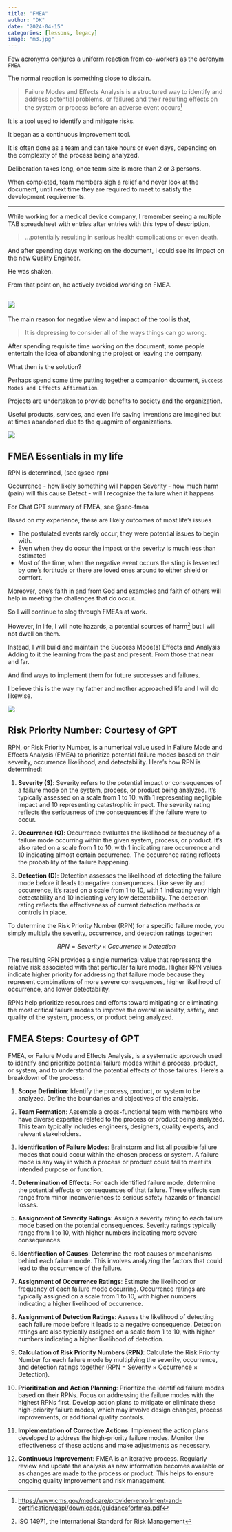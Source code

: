 ```yaml
---
title: "FMEA"
author: "DK"
date: "2024-04-15"
categories: [lessons, legacy]
image: "m3.jpg"
---
```


Few acronyms conjures a uniform reaction from co-workers as the acronym `FMEA`

The normal reaction is something close to disdain.

> Failure Modes and Effects Analysis is a structured way to identify and address potential problems, or failures and their resulting effects on the system or process before an adverse event occurs^[<https://www.cms.gov/medicare/provider-enrollment-and-certification/qapi/downloads/guidanceforfmea.pdf>]

It is a tool used to identify and mitigate risks.

It began as a continuous improvement tool.

It is often done as a team and can take hours or even days, depending on the complexity of the process being analyzed.

Deliberation takes long, once team size is more than 2 or 3 persons.

When completed, team members sigh a relief and never look at the document, until next time they are required to meet to satisfy the development requirements.

---

While working for a medical device company, I remember seeing a multiple TAB spreadsheet with entries after entries with this type of description,

> ...potentially resulting in serious health complications or even death.

And after spending days working on the document, I could see its impact on the new Quality Engineer.

He was shaken.

From that point on, he actively avoided working on FMEA.

![](m3.jpg)
---

The main reason for negative view and impact of the tool is that,

> It is depressing to consider all of the ways things can go wrong.

After spending requisite time working on the document, some people entertain the idea of abandoning the project or leaving the company.

What then is the solution?

Perhaps spend some time putting together a companion document, `Success Modes and Effects Affirmation`.

Projects are undertaken to provide benefits to society and the organization.

Useful products, services, and even life saving inventions are imagined but at times abandoned due to the quagmire of organizations.

![](m2.jpg)

## FMEA Essentials in my life

RPN is determined, (see @sec-rpn)

Occurrence - how likely something will happen
Severity - how much harm (pain) will this cause
Detect - will I recognize the failure when it happens

For Chat GPT summary of FMEA, see @sec-fmea

Based on my experience, these are likely outcomes of most life's issues

- The postulated events rarely occur, they were potential issues to begin with.
- Even when they do occur the impact or the severity is much less than estimated
- Most of the time, when the negative event occurs the sting is lessened by one's fortitude or there are loved ones around to either shield or comfort.

Moreover, one's faith in and from God and examples and faith of others will help in meeting the challenges that do occur.

So I will continue to slog through FMEAs at work.

However, in life, I will note hazards, a potential sources of harm^[ISO 14971, the International Standard for Risk Management] but I will not dwell on them.

Instead, I will build and maintain the Success Mode(s) Effects and Analysis
Adding to it the learning from the past and present.
From those that near and far.

And find ways to implement them for future successes and failures.

I believe this is the way my father and mother approached life and I will do likewise.

![](m1.jpg)

## Risk Priority Number: Courtesy of GPT {#sec-rpn}

RPN, or Risk Priority Number, is a numerical value used in Failure Mode and Effects Analysis (FMEA) to prioritize potential failure modes based on their severity, occurrence likelihood, and detectability. Here's how RPN is determined:

1.  **Severity (S)**: Severity refers to the potential impact or consequences of a failure mode on the system, process, or product being analyzed. It's typically assessed on a scale from 1 to 10, with 1 representing negligible impact and 10 representing catastrophic impact. The severity rating reflects the seriousness of the consequences if the failure were to occur.

2.  **Occurrence (O)**: Occurrence evaluates the likelihood or frequency of a failure mode occurring within the given system, process, or product. It's also rated on a scale from 1 to 10, with 1 indicating rare occurrence and 10 indicating almost certain occurrence. The occurrence rating reflects the probability of the failure happening.

3.  **Detection (D)**: Detection assesses the likelihood of detecting the failure mode before it leads to negative consequences. Like severity and occurrence, it's rated on a scale from 1 to 10, with 1 indicating very high detectability and 10 indicating very low detectability. The detection rating reflects the effectiveness of current detection methods or controls in place.

To determine the Risk Priority Number (RPN) for a specific failure mode, you simply multiply the severity, occurrence, and detection ratings together:

$$ RPN = Severity×Occurrence×Detection $$

The resulting RPN provides a single numerical value that represents the relative risk associated with that particular failure mode. Higher RPN values indicate higher priority for addressing that failure mode because they represent combinations of more severe consequences, higher likelihood of occurrence, and lower detectability.

RPNs help prioritize resources and efforts toward mitigating or eliminating the most critical failure modes to improve the overall reliability, safety, and quality of the system, process, or product being analyzed.

## FMEA Steps: Courtesy of GPT {#sec-fmea}

FMEA, or Failure Mode and Effects Analysis, is a systematic approach used to identify and prioritize potential failure modes within a process, product, or system, and to understand the potential effects of those failures. Here's a breakdown of the process:

1.  **Scope Definition**: Identify the process, product, or system to be analyzed. Define the boundaries and objectives of the analysis.

2.  **Team Formation**: Assemble a cross-functional team with members who have diverse expertise related to the process or product being analyzed. This team typically includes engineers, designers, quality experts, and relevant stakeholders.

3.  **Identification of Failure Modes**: Brainstorm and list all possible failure modes that could occur within the chosen process or system. A failure mode is any way in which a process or product could fail to meet its intended purpose or function.

4.  **Determination of Effects**: For each identified failure mode, determine the potential effects or consequences of that failure. These effects can range from minor inconveniences to serious safety hazards or financial losses.

5.  **Assignment of Severity Ratings**: Assign a severity rating to each failure mode based on the potential consequences. Severity ratings typically range from 1 to 10, with higher numbers indicating more severe consequences.

6.  **Identification of Causes**: Determine the root causes or mechanisms behind each failure mode. This involves analyzing the factors that could lead to the occurrence of the failure.

7.  **Assignment of Occurrence Ratings**: Estimate the likelihood or frequency of each failure mode occurring. Occurrence ratings are typically assigned on a scale from 1 to 10, with higher numbers indicating a higher likelihood of occurrence.

8.  **Assignment of Detection Ratings**: Assess the likelihood of detecting each failure mode before it leads to a negative consequence. Detection ratings are also typically assigned on a scale from 1 to 10, with higher numbers indicating a higher likelihood of detection.

9.  **Calculation of Risk Priority Numbers (RPN)**: Calculate the Risk Priority Number for each failure mode by multiplying the severity, occurrence, and detection ratings together (RPN = Severity × Occurrence × Detection).

10. **Prioritization and Action Planning**: Prioritize the identified failure modes based on their RPNs. Focus on addressing the failure modes with the highest RPNs first. Develop action plans to mitigate or eliminate these high-priority failure modes, which may involve design changes, process improvements, or additional quality controls.

11. **Implementation of Corrective Actions**: Implement the action plans developed to address the high-priority failure modes. Monitor the effectiveness of these actions and make adjustments as necessary.

12. **Continuous Improvement**: FMEA is an iterative process. Regularly review and update the analysis as new information becomes available or as changes are made to the process or product. This helps to ensure ongoing quality improvement and risk management.

